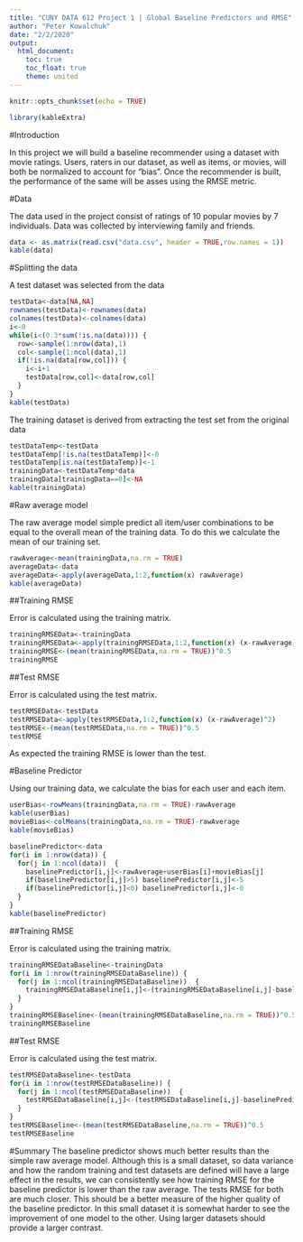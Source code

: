 ```yaml
---
title: "CUNY DATA 612 Project 1 | Global Baseline Predictors and RMSE"
author: "Peter Kowalchuk"
date: "2/2/2020"
output: 
  html_document:
    toc: true
    toc_float: true
    theme: united
---
```


```r
knitr::opts_chunk$set(echo = TRUE)
```

```r
library(kableExtra)
```


#Introduction

In this project we will build a baseline recommender using a dataset with movie ratings. Users, raters in our dataset, as well as items, or movies, will both be normalized to account for "bias". Once the recommender is built, the performance of the same will be asses using the RMSE metric. 

#Data

The data used in the project consist of ratings of 10 popular movies by 7 individuals. Data was collected by interviewing family and friends.

```r
data <- as.matrix(read.csv("data.csv", header = TRUE,row.names = 1))
kable(data)
```

#Splitting the data

A test dataset was selected from the data

```r
testData<-data[NA,NA]
rownames(testData)<-rownames(data)
colnames(testData)<-colnames(data)
i<-0
while(i<(0.3*sum(!is.na(data)))) {
  row<-sample(1:nrow(data),1)
  col<-sample(1:ncol(data),1)
  if(!is.na(data[row,col])) {
    i<-i+1
    testData[row,col]<-data[row,col]
  }
}
kable(testData)
```

    
The training dataset is derived from extracting the test set from the original data

```r
testDataTemp<-testData
testDataTemp[!is.na(testDataTemp)]<-0
testDataTemp[is.na(testDataTemp)]<-1
trainingData<-testDataTemp*data
trainingData[trainingData==0]<-NA
kable(trainingData)
```

#Raw average model

The raw average model simple predict all item/user combinations to be equal to the overall mean of the training data. To do this we calculate the mean of our training set.

```r
rawAverage<-mean(trainingData,na.rm = TRUE)
averageData<-data
averageData<-apply(averageData,1:2,function(x) rawAverage)
kable(averageData)
```

##Training RMSE

Error is calculated using the training matrix.

```r
trainingRMSEData<-trainingData
trainingRMSEData<-apply(trainingRMSEData,1:2,function(x) (x-rawAverage)^2)
trainingRMSE<-(mean(trainingRMSEData,na.rm = TRUE))^0.5
trainingRMSE
```



##Test RMSE

Error is calculated using the test matrix.

```r
testRMSEData<-testData
testRMSEData<-apply(testRMSEData,1:2,function(x) (x-rawAverage)^2)
testRMSE<-(mean(testRMSEData,na.rm = TRUE))^0.5
testRMSE
```

As expected the training RMSE is lower than the test.

#Baseline Predictor

Using our training data, we calculate the bias for each user and each item.

```r
userBias<-rowMeans(trainingData,na.rm = TRUE)-rawAverage
kable(userBias)
movieBias<-colMeans(trainingData,na.rm = TRUE)-rawAverage
kable(movieBias)
```

```r
baselinePredictor<-data
for(i in 1:nrow(data)) {
  for(j in 1:ncol(data))  {
    baselinePredictor[i,j]<-rawAverage+userBias[i]+movieBias[j] 
    if(baselinePredictor[i,j]>5) baselinePredictor[i,j]<-5
    if(baselinePredictor[i,j]<0) baselinePredictor[i,j]<-0
  }
}
kable(baselinePredictor)
```

##Training RMSE

Error is calculated using the training matrix.

```r
trainingRMSEDataBaseline<-trainingData
for(i in 1:nrow(trainingRMSEDataBaseline)) {
  for(j in 1:ncol(trainingRMSEDataBaseline))  {
    trainingRMSEDataBaseline[i,j]<-(trainingRMSEDataBaseline[i,j]-baselinePredictor[i,j])^2
  }
}
trainingRMSEBaseline<-(mean(trainingRMSEDataBaseline,na.rm = TRUE))^0.5
trainingRMSEBaseline
```



##Test RMSE

Error is calculated using the test matrix.

```r
testRMSEDataBaseline<-testData
for(i in 1:nrow(testRMSEDataBaseline)) {
  for(j in 1:ncol(testRMSEDataBaseline))  {
    testRMSEDataBaseline[i,j]<-(testRMSEDataBaseline[i,j]-baselinePredictor[i,j])^2
  }
}
testRMSEBaseline<-(mean(testRMSEDataBaseline,na.rm = TRUE))^0.5
testRMSEBaseline
```

#Summary
The baseline predictor shows much better results than the simple raw average model. Although this is a small dataset, so data variance and how the random training and test datasets are defined will have a large effect in the results, we can consistently see how training RMSE for the baseline predictor is lower than the raw average. The tests RMSE for both are much closer. This should be a better measure of the higher quality of the baseline predictor. In this small dataset it is somewhat harder to see the improvement of one model to the other. Using larger datasets should provide a larger contrast.
